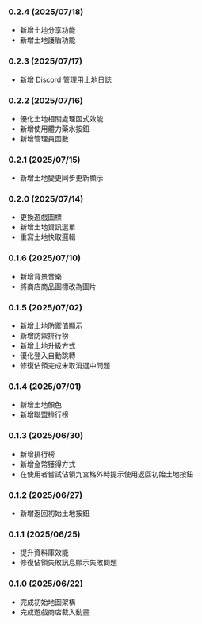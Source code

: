 ### 0.2.4 (2025/07/18)

- 新增土地分享功能
- 新增土地護盾功能

### 0.2.3 (2025/07/17)

- 新增 Discord 管理用土地日誌

### 0.2.2 (2025/07/16)

- 優化土地相關處理函式效能
- 新增使用體力藥水按鈕
- 新增管理員函數

### 0.2.1 (2025/07/15)

- 新增土地變更同步更新顯示

### 0.2.0 (2025/07/14)

- 更換遊戲圖標
- 新增土地資訊選單
- 重寫土地快取邏輯

### 0.1.6 (2025/07/10)

- 新增背景音樂
- 將商店商品圖標改為圖片

### 0.1.5 (2025/07/02)

- 新增土地防禦值顯示
- 新增防禦排行榜
- 新增土地升級方式
- 優化登入自動跳轉
- 修復佔領完成未取消選中問題

### 0.1.4 (2025/07/01)

- 新增土地顏色
- 新增聯盟排行榜

### 0.1.3 (2025/06/30)

- 新增排行榜
- 新增金幣獲得方式
- 在使用者嘗試佔領九宮格外時提示使用返回初始土地按鈕

### 0.1.2 (2025/06/27)

- 新增返回初始土地按鈕

### 0.1.1 (2025/06/25)

- 提升資料庫效能
- 修復佔領失敗訊息顯示失敗問題

### 0.1.0 (2025/06/22)

- 完成初始地圖架構
- 完成遊戲商店載入動畫